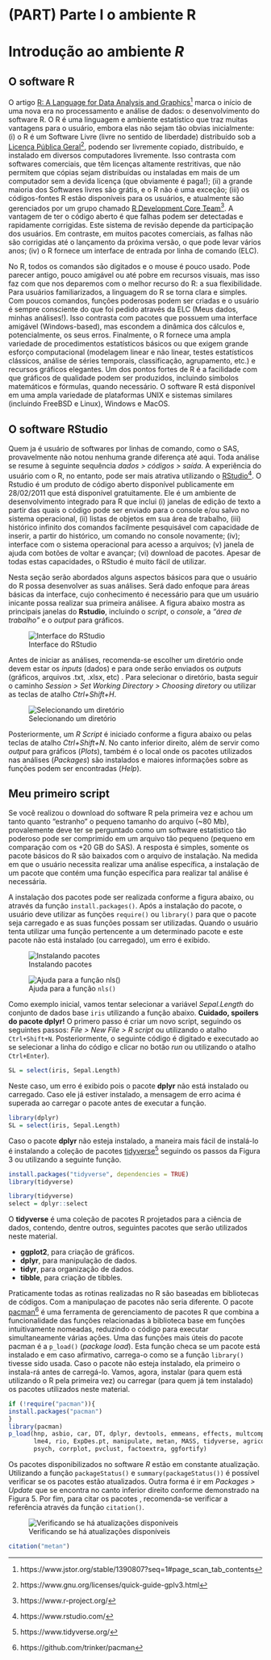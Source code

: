 # (PART) Parte I o ambiente R {-}

# Introdução ao ambiente *R* {#intro}
## O software R

O artigo [R: A Language for Data Analysis and Graphics](https://www.jstor.org/stable/1390807?seq=1#page_scan_tab_contents)^[https://www.jstor.org/stable/1390807?seq=1#page_scan_tab_contents] marca o início de uma nova era no processamento e análise de dados: o desenvolvimento do software R. O R é uma linguagem e ambiente estatístico que traz muitas vantagens para o usuário, embora elas não sejam tão obvias inicialmente: (i) o R é um Software Livre (livre no sentido de liberdade) distribuído sob a [Licença Pública Geral](https://www.gnu.org/licenses/quick-guide-gplv3.html)^[https://www.gnu.org/licenses/quick-guide-gplv3.html], podendo ser livremente copiado, distribuído, e instalado em diversos computadores livremente. Isso contrasta com softwares comerciais, que têm licenças altamente restritivas, que não permitem que cópias sejam distribuídas ou instaladas em mais de um computador sem a devida licença (que obviamente é paga!); (ii) a grande maioria dos Softwares livres são grátis, e o R não é uma exceção; (iii) os códigos-fontes R estão disponíveis para os usuários, e atualmente são gerenciados por um grupo chamado [R Development Core Team](https://www.r-project.org/)^[https://www.r-project.org/]. A vantagem de ter o código aberto é que falhas podem ser detectadas e rapidamente corrigidas. Este sistema de revisão depende da participação dos usuários. Em contraste, em muitos pacotes comerciais, as falhas não são corrigidas até o lançamento da próxima versão, o que pode levar vários anos; (iv) o R fornece um interface de entrada por linha de comando (ELC).


No \indt{software} R, todos os comandos são digitados e o mouse é pouco usado. Pode parecer antigo, pouco amigável ou até pobre em recursos visuais, mas isso faz com que nos deparemos com o melhor recurso do R: a sua flexibilidade. Para usuários familiarizados, a linguagem do R se torna clara e simples. Com poucos comandos, funções poderosas podem ser criadas e o usuário é sempre consciente do que foi pedido através da ELC (Meus dados, minhas análises!). Isso contrasta com pacotes que possuem uma interface amigável (Windows-based), mas escondem a dinâmica dos cálculos e, potencialmente, os seus erros. Finalmente, o R fornece uma ampla variedade de procedimentos estatísticos básicos ou que exigem grande esforço computacional (modelagem linear e não linear, testes estatísticos clássicos, análise de séries temporais, classificação, agrupamento, etc.) e recursos gráficos elegantes. Um dos pontos fortes de R é a facilidade com que gráficos de qualidade podem ser produzidos, incluindo símbolos matemáticos e fórmulas, quando necessário. O software R está disponível em uma ampla variedade de plataformas UNIX e sistemas similares (incluindo FreeBSD e Linux), Windows e MacOS.




## O software RStudio
Quem ja é usuário de softwares por linhas de comando, como o SAS, provavelmente não notou nenhuma grande diferença até aqui. Toda análise se resume à seguinte sequência *dados > códigos > saída*. A experiência do usuário com o R, no entanto, pode ser mais atrativa utilizando o [RStudio](https://www.rstudio.com/)^[https://www.rstudio.com/]. O Rstudio é um produto de código aberto disponível publicamente em 28/02/2011 que está disponível gratuitamente. Ele é um ambiente de desenvolvimento integrado para R que inclui (i) janelas de edição de texto a partir das quais o código pode ser enviado para o console e/ou salvo no sistema operacional, (ii) listas de objetos em sua área de trabalho, (iii) histórico infinito dos comandos facilmente pesquisável com capacidade de inserir, a partir do histórico, um comando no console novamente; (iv); interface com o sistema operacional para acesso a arquivos; (v) janela de ajuda com botões de voltar e avançar; (vi) download de pacotes. Apesar de todas estas capacidades, o RStudio é muito fácil de utilizar.

Nesta seção serão abordados alguns aspectos básicos para que o usuário do R possa desenvolver as suas análises. Será dado enfoque para áreas básicas da interface, cujo conhecimento é necessário para que um usuário inicante possa realizar sua primeira análisee. A figura abaixo mostra as principais janelas do **Rstudio**, incluindo o *script*, o *console*, a *"área de trabalho"* e o *output* para gráficos.

![Interface do RStudio](figures/Console.png)

Antes de iniciar as análises, recomenda-se escolher um diretório \indt{diretório} onde devem estar os *inputs* (dados) e para onde serão enviados os *outputs* (gráficos, arquivos .txt, .xlsx, etc) \indt{imputs}\indt{outputs}. Para selecionar o diretório, basta seguir o caminho *Session > Set Working Directory > Choosing diretory* ou utilizar as teclas de atalho *Ctrl+Shift+H*.

![Selecionando um diretório](figures/Diretory.png)

Posteriormente, um *R Script* é iniciado conforme a figura abaixo ou pelas teclas de atalho *Ctrl+Shift+N*. No canto inferior direito, além de servir como *output* para gráficos (*Plots*), também é o local onde os pacotes utilizados nas análises (*Packages*) são instalados e maiores informações sobre as funções podem ser encontradas (*Help*).

## Meu primeiro script
Se você realizou o download do software R pela primeira vez e achou um tanto quanto "estranho" o pequeno tamanho do arquivo (~80 Mb), provalemente deve ter se perguntado  como um software estatistico tão poderoso pode ser comprimido em um arquivo tão pequeno (pequeno em comparação com os +20 GB do SAS). A resposta é simples, somente os pacote básicos do R são baixados com o arquivo de instalação. Na medida em que o usuário necessita realizar uma análise específica, a instalação de um pacote que contém uma função específica para realizar tal análise é necessária.

A instalação dos pacotes pode ser realizada conforme a figura abaixo, ou através da função `install.packages()`. Após a instalação do pacote, o usuário deve utilizar as funções `require()` ou `library()` \indt{require} \indt{library}para que o pacote seja carregado e as  suas funções possam ser utilizadas. Quando o usuário tenta utilizar uma função pertencente a um determinado pacote e este pacote não está instalado (ou carregado), um erro é exibido.  

![Instalando pacotes](figures/Install.png)

![Ajuda para a função `nls()`](figures/Help.png)

Como exemplo inicial, vamos tentar selecionar a variável *Sepal.Length* do conjunto de dados base `iris` utilizando a função abaixo. **Cuidado, spoilers do pacote dplyr!** O primero passo é criar um novo script, seguindo os seguintes passos: *File > New File > R script* ou utilizando o atalho `Ctrl+Shift+N`. Posteriormente, o seguinte código é digitado e executado ao se selecionar a linha do código e clicar no botão *run* ou utilizando o atalho `Ctrl+Enter`).

```r
SL = select(iris, Sepal.Length)
```

Neste caso, um erro é exibido pois o pacote **dplyr** não está instalado ou carregado. Caso ele já estiver instalado, a mensagem de erro acima é superada ao carregar o pacote antes de executar a função.

```r
library(dplyr)
SL = select(iris, Sepal.Length)
```

Caso o pacote **dplyr** não esteja instalado, a maneira mais fácil de instalá-lo é instalando a coleção de pacotes [tidyverse](https://www.tidyverse.org/)^[https://www.tidyverse.org/] seguindo os passos da Figura 3 ou utilizando a seguinte função.

```r
install.packages("tidyverse", dependencies = TRUE)
library(tidyverse)
```



```r
library(tidyverse)
select = dplyr::select

```

O **tidyverse** é uma coleção de pacotes R projetados para a ciência de dados, contendo, dentre outros, seguintes pacotes que serão utilizados neste material.

* **ggplot2**, para criação de gráficos.
* **dplyr**, para manipulação de dados.
* **tidyr**, para organização de dados.
* **tibble**, para criação de tibbles.

Praticamente todas as rotinas realizadas no R são baseadas em bibliotecas de códigos. Com a manipulaçao de pacotes não seria diferente. O pacote [pacman](https://github.com/trinker/pacman)^[https://github.com/trinker/pacman] é uma ferramenta de gerenciamento de pacotes R que combina a funcionalidade das funções relacionadas à biblioteca base em funções intuitivamente nomeadas, reduzindo o código para executar simultaneamente várias ações. Uma das funções mais úteis do pacote pacman é a `p_load()`\indf{p\_load} (*package load*). Esta função checa se um pacote está instalado e em caso afirmativo, carrega-o como se a função `library()` tivesse sido usada. Caso o pacote não esteja instalado, ela primeiro o instala-rá antes de carregá-lo. Vamos, agora, instalar (para quem está utilizando o R pela primeira vez) ou carregar (para quem já tem instalado) os pacotes utilizados neste material.

```r
if (!require("pacman")){
install.packages("pacman")
}
library(pacman)
p_load(hnp, asbio, car, DT, dplyr, devtools, emmeans, effects, multcomp,
       lme4, rio, ExpDes.pt, manipulate, metan, MASS, tidyverse, agricolae,
       psych, corrplot, pvclust, factoextra, ggfortify)

```

Os pacotes disponibilizados no software *R* estão em constante atualização. Utilizando a função `packageStatus()` e `summary(packageStatus())` é possível verificar se os pacotes estão atualizados. Outra forma é ir em *Packages > Update* que se encontra no canto inferior direito conforme demonstrado na Figura 5. Por fim, para citar os pacotes \indt{pacotes}, recomenda-se verificar a referência através da função `citation()`. \indt{citação de pacotes} \indt{atualização}

![Verificando se há atualizações disponíveis](figures/Update.png)


```r
citation("metan")
```


